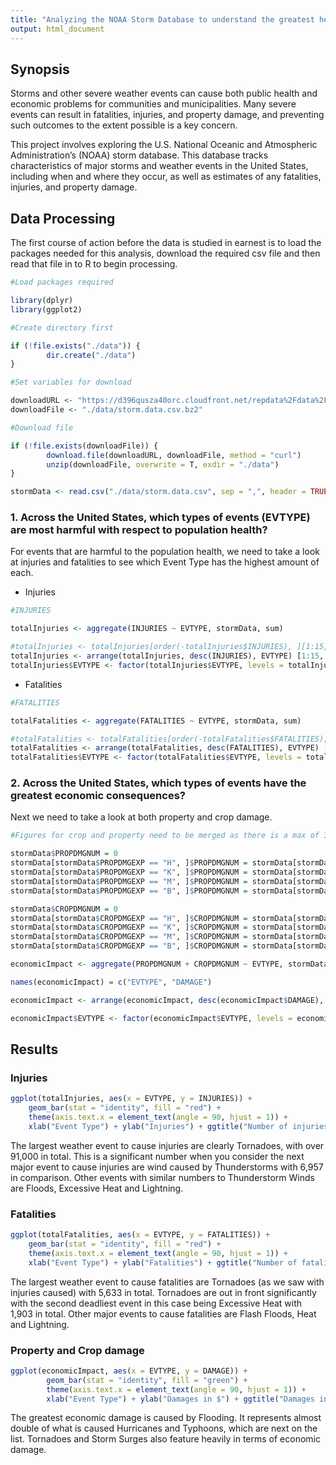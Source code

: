 ```yaml
---
title: "Analyzing the NOAA Storm Database to understand the greatest health and economic consequences of storms"
output: html_document
---
```


## Synopsis

Storms and other severe weather events can cause both public health and economic problems for communities and municipalities. Many severe events can result in fatalities, injuries, and property damage, and preventing such outcomes to the extent possible is a key concern.

This project involves exploring the U.S. National Oceanic and Atmospheric Administration's (NOAA) storm database. This database tracks characteristics of major storms and weather events in the United States, including when and where they occur, as well as estimates of any fatalities, injuries, and property damage.

## Data Processing

The first course of action before the data is studied in earnest is to load the packages needed for this analysis, download the required csv file and then read that file in to R to begin processing.

```r
#Load packages required

library(dplyr)
library(ggplot2)

```

```r

#Create directory first

if (!file.exists("./data")) {
        dir.create("./data")
}

#Set variables for download

downloadURL <- "https://d396qusza40orc.cloudfront.net/repdata%2Fdata%2FStormData.csv.bz2"
downloadFile <- "./data/storm.data.csv.bz2"

#Download file 

if (!file.exists(downloadFile)) {
        download.file(downloadURL, downloadFile, method = "curl")
        unzip(downloadFile, overwrite = T, exdir = "./data")
}        

stormData <- read.csv("./data/storm.data.csv", sep = ",", header = TRUE)
```

### 1. Across the United States, which types of events (EVTYPE) are most harmful with respect to population health?

For events that are harmful to the population health, we need to take a look at injuries and fatalities to see which Event Type has the highest amount of each.

- Injuries

```r

#INJURIES

totalInjuries <- aggregate(INJURIES ~ EVTYPE, stormData, sum)

#totalInjuries <- totalInjuries[order(-totalInjuries$INJURIES), ][1:15, ]
totalInjuries <- arrange(totalInjuries, desc(INJURIES), EVTYPE) [1:15, ]
totalInjuries$EVTYPE <- factor(totalInjuries$EVTYPE, levels = totalInjuries$EVTYPE)

```

- Fatalities

```r

#FATALITIES

totalFatalities <- aggregate(FATALITIES ~ EVTYPE, stormData, sum)

#totalFatalities <- totalFatalities[order(-totalFatalities$FATALITIES), ][1:15, ]
totalFatalities <- arrange(totalFatalities, desc(FATALITIES), EVTYPE) [1:15, ]
totalFatalities$EVTYPE <- factor(totalFatalities$EVTYPE, levels = totalFatalities$EVTYPE)

```



### 2. Across the United States, which types of events have the greatest economic consequences?

Next we need to take a look at both property and crop damage.



```r

#Figures for crop and property need to be merged as there is a max of 3 plots per report

stormData$PROPDMGNUM = 0
stormData[stormData$PROPDMGEXP == "H", ]$PROPDMGNUM = stormData[stormData$PROPDMGEXP == "H", ]$PROPDMG * 10^2
stormData[stormData$PROPDMGEXP == "K", ]$PROPDMGNUM = stormData[stormData$PROPDMGEXP == "K", ]$PROPDMG * 10^3
stormData[stormData$PROPDMGEXP == "M", ]$PROPDMGNUM = stormData[stormData$PROPDMGEXP == "M", ]$PROPDMG * 10^6
stormData[stormData$PROPDMGEXP == "B", ]$PROPDMGNUM = stormData[stormData$PROPDMGEXP == "B", ]$PROPDMG * 10^9

stormData$CROPDMGNUM = 0
stormData[stormData$CROPDMGEXP == "H", ]$CROPDMGNUM = stormData[stormData$CROPDMGEXP == "H", ]$CROPDMG * 10^2
stormData[stormData$CROPDMGEXP == "K", ]$CROPDMGNUM = stormData[stormData$CROPDMGEXP == "K", ]$CROPDMG * 10^3
stormData[stormData$CROPDMGEXP == "M", ]$CROPDMGNUM = stormData[stormData$CROPDMGEXP == "M", ]$CROPDMG * 10^6
stormData[stormData$CROPDMGEXP == "B", ]$CROPDMGNUM = stormData[stormData$CROPDMGEXP == "B", ]$CROPDMG * 10^9

economicImpact <- aggregate(PROPDMGNUM + CROPDMGNUM ~ EVTYPE, stormData, sum)

names(economicImpact) = c("EVTYPE", "DAMAGE")

economicImpact <- arrange(economicImpact, desc(economicImpact$DAMAGE), EVTYPE) [1:15, ]

economicImpact$EVTYPE <- factor(economicImpact$EVTYPE, levels = economicImpact$EVTYPE)

```

## Results

### Injuries

```r
ggplot(totalInjuries, aes(x = EVTYPE, y = INJURIES)) + 
    geom_bar(stat = "identity", fill = "red") + 
    theme(axis.text.x = element_text(angle = 90, hjust = 1)) + 
    xlab("Event Type") + ylab("Injuries") + ggtitle("Number of injuries per Top 15 event types")
```



The largest weather event to cause injuries are clearly Tornadoes, with over 91,000 in total. This is a significant number when you consider the next major event to cause injuries are wind caused by Thunderstorms with 6,957 in comparison. Other events with similar numbers to Thunderstorm Winds are Floods, Excessive Heat and Lightning.



### Fatalities

```r
ggplot(totalFatalities, aes(x = EVTYPE, y = FATALITIES)) + 
    geom_bar(stat = "identity", fill = "red") + 
    theme(axis.text.x = element_text(angle = 90, hjust = 1)) + 
    xlab("Event Type") + ylab("Fatalities") + ggtitle("Number of fatalities per Top 15 event types")
```



The largest weather event to cause fatalities are Tornadoes (as we saw with injuries caused) with 5,633 in total. Tornadoes are out in front significantly with the second deadliest event in this case being Excessive Heat with 1,903 in total. Other major events to cause fatalities are Flash Floods, Heat and Lightning.



### Property and Crop damage

```r
ggplot(economicImpact, aes(x = EVTYPE, y = DAMAGE)) + 
        geom_bar(stat = "identity", fill = "green") + 
        theme(axis.text.x = element_text(angle = 90, hjust = 1)) + 
        xlab("Event Type") + ylab("Damages in $") + ggtitle("Damages in $ per Top 15 event types")
```



The greatest economic damage is caused by Flooding. It represents almost double of what is caused Hurricanes and Typhoons, which are next on the list. Tornadoes and Storm Surges also feature heavily in terms of economic damage.